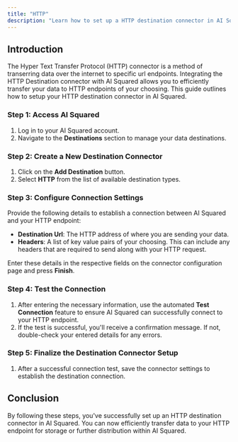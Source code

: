 ```yaml
---
title: "HTTP"
description: "Learn how to set up a HTTP destination connector in AI Squared to efficiently transfer data to your HTTP destination."
---
```


## Introduction

The Hyper Text Transfer Protocol (HTTP) connector is a method of transerring data over the internet to specific url endpoints. Integrating the HTTP Destination connector with AI Squared allows you to efficiently transfer your data to HTTP endpoints of your choosing. This guide outlines how to setup your HTTP destination connector in AI Squared. 

### Step 1: Access AI Squared

1. Log in to your AI Squared account.
2. Navigate to the **Destinations** section to manage your data destinations.

### Step 2: Create a New Destination Connector

1. Click on the **Add Destination** button.
2. Select **HTTP** from the list of available destination types.

### Step 3: Configure Connection Settings

Provide the following details to establish a connection between AI Squared and your HTTP endpoint:

- **Destination Url**: The HTTP address of where you are sending your data.
- **Headers**: A list of key value pairs of your choosing. This can include any headers that are required to send along with your HTTP request.

Enter these details in the respective fields on the connector configuration page and press **Finish**.

### Step 4: Test the Connection

1. After entering the necessary information, use the automated **Test Connection** feature to ensure AI Squared can successfully connect to your HTTP endpoint.
2. If the test is successful, you'll receive a confirmation message. If not, double-check your entered details for any errors.

### Step 5: Finalize the Destination Connector Setup

1. After a successful connection test, save the connector settings to establish the destination connection.

## Conclusion

By following these steps, you've successfully set up an HTTP destination connector in AI Squared. You can now efficiently transfer data to your HTTP endpoint for storage or further distribution within AI Squared.
